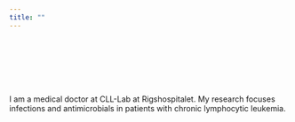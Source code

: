 ```yaml
---
title: ""
---
```

<br><br><br><br><br>  
I am a medical doctor at CLL-Lab at Rigshospitalet. My research focuses infections and antimicrobials in patients with chronic lymphocytic leukemia.


